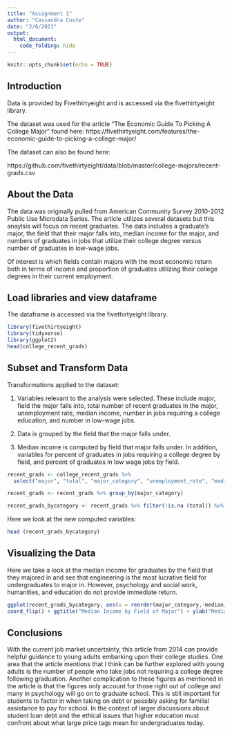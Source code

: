 ```yaml
---
title: "Assignment 1"
author: "Cassandra Coste"
date: "2/6/2021"
output:
  html_document:
    code_folding: hide
---
```

```r
knitr::opts_chunk$set(echo = TRUE)
```

## Introduction

Data is provided by Fivethirtyeight and is accessed via the fivethirtyeight library. 

The dataset was used for the article "The Economic Guide To Picking A College Major" found here: https://fivethirtyeight.com/features/the-economic-guide-to-picking-a-college-major/

The dataset can also be found here:

https://github.com/fivethirtyeight/data/blob/master/college-majors/recent-grads.csv

## About the Data

The data was originally pulled from American Community Survey 2010-2012 Public Use Microdata Series. The article utilizes several datasets but this anaylsis will focus on recent graduates. The data includes a graduate's major, the field that their major falls into, median income for the major, and numbers of graduates in jobs that utilize their college degree versus number of graduates in low-wage jobs.

Of interest is which fields contain majors with the most economic return both in terms of income and proportion of graduates utilizing their college degrees in their current employment. 


## Load libraries and view dataframe

The dataframe is accessed via the fivethirtyeight library. 

```r

library(fivethirtyeight)
library(tidyverse)
library(ggplot2)
head(college_recent_grads)
```

## Subset and Transform Data

Transformations applied to the dataset:

1) Variables relevant to the analysis were selected. These include major, field the major falls into, total number of recent graduates in the major, unemployment rate, median income, number in jobs requiring a college education, and number in low-wage  jobs. 

2) Data is grouped by the field that the major falls under. 

3) Median income is computed by field that major falls under. In addition, variables for percent of graduates in jobs requiring a college degree by field, and percent of graduates in low wage jobs by field.


```r

recent_grads <- college_recent_grads %>% 
  select("major", "total", "major_category", "unemployment_rate", "median", "college_jobs", "low_wage_jobs")

recent_grads <- recent_grads %>% group_by(major_category)

recent_grads_bycategory <- recent_grads %>% filter(!is.na (total)) %>% summarise(median_cat = mean(median), total_cat = sum(total), collegjobs_cat = sum(college_jobs), lowwage_cat = sum(low_wage_jobs)) %>% mutate(percentcollege = collegjobs_cat / total_cat * 100, percentlowwage = lowwage_cat / total_cat * 100) 

```

Here we look at the new computed variables:

```r
head (recent_grads_bycategory)
```

## Visualizing the Data

Here we take a look at the median income for graduates by the field that they majored in and see that engineering is the most lucrative field for undergraduates to major in. However, psychology and social work, humanities, and education do not provide immediate return. 

```r



ggplot(recent_grads_bycategory, aes(x = reorder(major_category,-median_cat), y = median_cat, fill = "red")) + geom_bar(stat="identity") +
coord_flip() + ggtitle("Median Income by Field of Major") + ylab("Median Income (USD)") + xlab("Field of Major") + scale_y_continuous(labels = scales::dollar_format(), limits=c(0,62000)) + theme(legend.position = "none") 
```

## Conclusions

With the current job market uncertainty, this article from 2014 can provide helpful guidance to young adults embarking upon their college studies. One area that the article mentions that I think can be further explored with young adults is the number of people who take jobs not requiring a college degree following graduation. Another complication to these figures as mentioned in the article is that the figures only account for those right out of college and many in psychology will go on to graduate school. This is still important for students to factor in when taking on debt or possibly asking for familial assistance to pay for school. In the context of larger discussions about student loan debt and the ethical issues that higher education must confront about what large price tags mean for undergraduates today. 